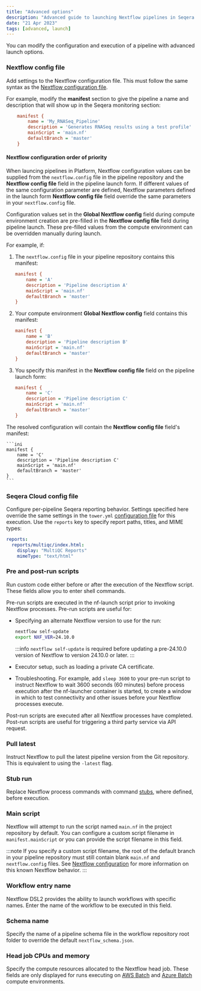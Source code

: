 ```yaml
---
title: "Advanced options"
description: "Advanced guide to launching Nextflow pipelines in Seqera Platform"
date: "21 Apr 2023"
tags: [advanced, launch]
---
```


You can modify the configuration and execution of a pipeline with advanced launch options.

### Nextflow config file

Add settings to the Nextflow configuration file. This must follow the same syntax as the [Nextflow configuration file](https://www.nextflow.io/docs/latest/config.html#config-syntax).

For example, modify the **manifest** section to give the pipeline a name and description that will show up in the Seqera monitoring section:

```ini
    manifest {
        name = 'My_RNASeq_Pipeline'
        description = 'Generates RNASeq results using a test profile'
        mainScript = 'main.nf'
        defaultBranch = 'master'
    }
```

#### Nextflow configuration order of priority

When launcing pipelines in Platform, Nextflow configuration values can be supplied from the `nextflow.config` file in the pipeline repository and the **Nextflow config file** field in the pipeline launch form. If different values of the same configuration parameter are defined, Nextflow parameters defined in the launch form **Nextflow config file** field override the same parameters in your `nextflow.config` file. 

Configuration values set in the **Global Nextflow config** field during compute environment creation are pre-filled in the **Nextflow config file** field during pipeline launch. These pre-filled values from the compute environment can be overridden manually during launch. 

For example, if:

1. The `nextflow.config` file in your pipeline repository contains this manifest: 

    ```ini
    manifest {
        name = 'A'
        description = 'Pipeline description A'
        mainScript = 'main.nf'
        defaultBranch = 'master'
    }
    ```

2. Your compute environment **Global Nextflow config** field contains this manifest:

    ```ini
    manifest {
        name = 'B'
        description = 'Pipeline description B'
        mainScript = 'main.nf'
        defaultBranch = 'master'
    }
    ```

3. You specify this manifest in the **Nextflow config file** field on the pipeline launch form:

    ```ini
    manifest {
        name = 'C'
        description = 'Pipeline description C'
        mainScript = 'main.nf'
        defaultBranch = 'master'
    }
    ```

The resolved configuration will contain the **Nextflow config file** field's manifest:

    ```ini
    manifest {
        name = 'C'
        description = 'Pipeline description C'
        mainScript = 'main.nf'
        defaultBranch = 'master'
    }
    ```

### Seqera Cloud config file

Configure per-pipeline Seqera reporting behavior. Settings specified here override the same settings in the `tower.yml` [configuration file](../enterprise/configuration/overview.mdx) for this execution. Use the `reports` key to specify report paths, titles, and MIME types:

```yml
reports:
  reports/multiqc/index.html:
    display: "MultiQC Reports"
    mimeType: "text/html"
```

### Pre and post-run scripts

Run custom code either before or after the execution of the Nextflow script. These fields allow you to enter shell commands.

Pre-run scripts are executed in the nf-launch script prior to invoking Nextflow processes. Pre-run scripts are useful for:
- Specifying an alternate Nextflow version to use for the run:

    ```bash 
    nextflow self-update
    export NXF_VER=24.10.0
    ```
    :::info
    `nextflow self-update` is required before updating a pre-24.10.0 version of Nextflow to version 24.10.0 or later. 
    :::
- Executor setup, such as loading a private CA certificate.
- Troubleshooting. For example, add `sleep 3600` to your pre-run script to instruct Nextflow to wait 3600 seconds (60 minutes) before process execution after the nf-launcher container is started, to create a window in which to test connectivity and other issues before your Nextflow processes execute.

Post-run scripts are executed after all Nextflow processes have completed. Post-run scripts are useful for triggering a third party service via API request.

### Pull latest

Instruct Nextflow to pull the latest pipeline version from the Git repository. This is equivalent to using the `-latest` flag.

### Stub run 

Replace Nextflow process commands with command [stubs](https://www.nextflow.io/docs/latest/process.html#stub), where defined, before execution. 

### Main script

Nextflow will attempt to run the script named `main.nf` in the project repository by default. You can configure a custom script filename in `manifest.mainScript` or you can provide the script filename in this field.

:::note
If you specify a custom script filename, the root of the default branch in your pipeline repository must still contain blank `main.nf` and `nextflow.config` files. See [Nextflow configuration](../troubleshooting_and_faqs/nextflow.mdx) for more information on this known Nextflow behavior.
:::

### Workflow entry name

Nextflow DSL2 provides the ability to launch workflows with specific names. Enter the name of the workflow to be executed in this field.

### Schema name 

Specify the name of a pipeline schema file in the workflow repository root folder to override the default `nextflow_schema.json`. 

### Head job CPUs and memory

Specify the compute resources allocated to the Nextflow head job. These fields are only displayed for runs executing on [AWS Batch](../compute-envs/aws-batch.mdx) and [Azure Batch](../compute-envs/azure-batch.mdx) compute environments. 

